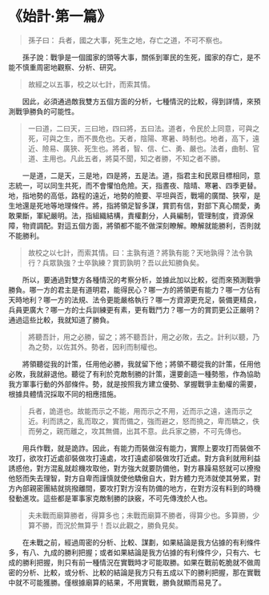 # 《始計·第一篇》

> 孫子曰： 兵者，國之大事，死生之地，存亡之道，不可不察也。

&emsp;&emsp;孫子說：戰爭是一個國家的頭等大事，關係到軍民的生死，國家的存亡，是不能不慎重周密地觀察、分析、研究。

> 故經之以五事，校之以七計，而索其情。

&emsp;&emsp;因此，必須通過敵我雙方五個方面的分析，七種情況的比較，得到詳情，來預測戰爭勝負的可能性。

> 一曰道，二曰天，三曰地，四曰將，五曰法。道者，令民於上同意，可與之死，可與之生，而不畏危也。天者，陰陽、寒暑、時制也。地者，高下，遠近、險易、廣狹、死生也。將者，智、信、仁、勇、嚴也。法者，曲制、官道、主用也。凡此五者，將莫不聞，知之者勝，不知之者不勝。

&emsp;&emsp;一是道，二是天，三是地，四是將，五是法。道，指君主和民眾目標相同，意志統一，可以同生共死，而不會懼怕危險。天，指晝夜、陰晴、寒暑、四季更替。地，指地勢的高低，路程的遠近，地勢的險要、平坦與否，戰場的廣闊、狹窄，是生地還是死地等地理條件。將，指將領足智多謀，賞罰有信，對部下真心關愛，勇敢果斷，軍紀嚴明。法，指組織結構，責權劃分，人員編制，管理制度，資源保障，物資調配。對這五個方面，將領都不能不做深刻瞭解。瞭解就能勝利，否則就不能勝利。

> 故校之以七計，而索其情。曰：主孰有道？將孰有能？天地孰得？法令孰行？兵眾孰強？士卒孰練？賞罰孰明？吾以此知勝負矣。

&emsp;&emsp;所以，要通過對雙方各種情況的考察分析，並據此加以比較，從而來預測戰爭勝負。哪一方的君主是有道明君，能得民心？哪一方的將領更有能力？哪一方佔有天時地利？哪一方的法規、法令更能嚴格執行？哪一方資源更充足，裝備更精良，兵員更廣大？哪一方的士兵訓練更有素，更有戰鬥力？哪一方的賞罰更公正嚴明？通過這些比較，我就知道了勝負。

> 將聽吾計，用之必勝，留之；將不聽吾計，用之必敗，去之。計利以聽，乃為之勢，以佐其外。勢者，因利而制權也。

&emsp;&emsp;將領聽從我的計策，任用他必勝，我就留下他；將領不聽從我的計策，任用他必敗，我就辭退他。聽從了有利於克敵制勝的計策，還要創造一種勢態，作為協助我方軍事行動的外部條件。勢，就是按照我方建立優勢、掌握戰爭主動權的需要，根據具體情況採取不同的相應措施。

> 兵者，詭道也。故能而示之不能，用而示之不用，近而示之遠，遠而示之近。利而誘之，亂而取之，實而備之，強而避之，怒而撓之，卑而驕之，佚而勞之，親而離之，攻其無備，出其不意。此兵家之勝，不可先傳也。

&emsp;&emsp;用兵作戰，就是詭詐。因此，有能力而裝做沒有能力，實際上要攻打而裝做不攻打，欲攻打近處卻裝做攻打遠處，攻打遠處卻裝做攻打近處。對方貪利就用利益誘惑他，對方混亂就趁機攻取他，對方強大就要防備他，對方暴躁易怒就可以撩撥他怒而失去理智，對方自卑而謹慎就使他驕傲自大，對方體力充沛就使其勞累，對方內部親密團結就挑撥離間，要攻打對方沒有防備的地方，在對方沒有料到的時機發動進攻。這些都是軍事家克敵制勝的訣竅，不可先傳洩於人也。

> 夫未戰而廟算勝者，得算多也；未戰而廟算不勝者，得算少也。多算勝，少算不勝，而況於無算乎！吾以此觀之，勝負見矣。

&emsp;&emsp;在未戰之前，經過周密的分析、比較、謀劃，如果結論是我方佔據的有利條件多，有八、九成的勝利把握；或者如果結論是我方佔據的有利條件少，只有六、七成的勝利把握，則只有前一種情況在實戰時才可能取勝。如果在戰前乾脆就不做周密的分析、比較，或分析、比較的結論是我方只有五成以下的勝利把握，那在實戰中就不可能獲勝。僅根據廟算的結果，不用實戰，勝負就顯而易見了。
